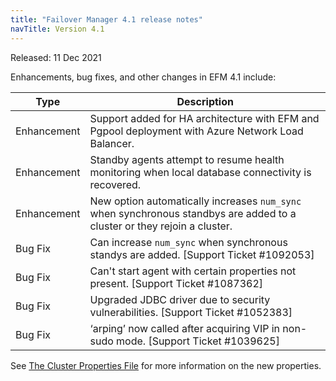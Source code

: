 ```yaml
---
title: "Failover Manager 4.1 release notes"
navTitle: Version 4.1
---
```


Released: 11 Dec 2021

Enhancements, bug fixes, and other changes in EFM 4.1 include:

| Type | Description |
| ---- | ----------- |
| Enhancement | Support added for HA architecture with EFM and Pgpool deployment with Azure Network Load Balancer. |
| Enhancement | Standby agents attempt to resume health monitoring when local database connectivity is recovered. |
| Enhancement | New option automatically increases `num_sync` when synchronous standbys are added to a cluster or they rejoin a cluster. |
| Bug Fix | Can increase `num_sync` when synchronous standys are added. [Support Ticket #1092053]
| Bug Fix | Can't start agent with certain properties not present. [Support Ticket #1087362]
| Bug Fix | Upgraded JDBC driver due to security vulnerabilities. [Support Ticket #1052383]
| Bug Fix | ‘arping’ now called after acquiring VIP in non-sudo mode. [Support Ticket #1039625]

See [The Cluster Properties File](/efm/latest/04_configuring_efm/01_cluster_properties/) for more information on the new properties.